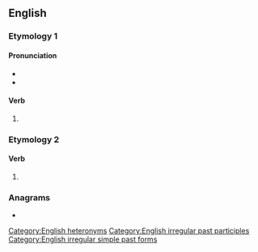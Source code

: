 ==English==

===Etymology 1===

====Pronunciation====
* {{IPA|en|/ˌmɪsˈlɛd/}}
* {{audio|en|En-us-misled.ogg|Audio (US)}}

====Verb====
{{head|en|verb form}}

# {{en-past of|mislead}}

===Etymology 2===

====Verb====
{{head|en|verb form}}

# {{en-past of|misle}}

===Anagrams===
* {{anagrams|en|a=deilms|elmids|melids|milsed|slimed|smiled}}

[[Category:English heteronyms]]
[[Category:English irregular past participles]]
[[Category:English irregular simple past forms]]
